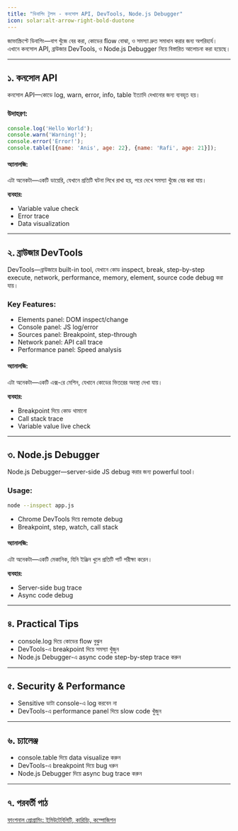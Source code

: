 ```yaml
---
title: "ডিবাগিং টুলস - কনসোল API, DevTools, Node.js Debugger"
icon: solar:alt-arrow-right-bold-duotone
---
```


জাভাস্ক্রিপ্টে ডিবাগিং—বাগ খুঁজে বের করা, কোডের flow বোঝা, ও সমস্যা দ্রুত সমাধান করার জন্য অপরিহার্য। এখানে কনসোল API, ব্রাউজার DevTools, ও Node.js Debugger নিয়ে বিস্তারিত আলোচনা করা হয়েছে।

---

## ১. কনসোল API

কনসোল API—কোডে log, warn, error, info, table ইত্যাদি দেখানোর জন্য ব্যবহৃত হয়।

### উদাহরণ:
```js
console.log('Hello World');
console.warn('Warning!');
console.error('Error!');
console.table([{name: 'Anis', age: 22}, {name: 'Rafi', age: 21}]);
```

#### অ্যানালজি:
এটা অনেকটা—একটি ডায়েরি, যেখানে প্রতিটি ঘটনা লিখে রাখা হয়, পরে দেখে সমস্যা খুঁজে বের করা যায়।

**ব্যবহার:**
- Variable value check
- Error trace
- Data visualization

---

## ২. ব্রাউজার DevTools

DevTools—ব্রাউজারে built-in tool, যেখানে কোড inspect, break, step-by-step execute, network, performance, memory, element, source code debug করা যায়।

### Key Features:
- Elements panel: DOM inspect/change
- Console panel: JS log/error
- Sources panel: Breakpoint, step-through
- Network panel: API call trace
- Performance panel: Speed analysis

#### অ্যানালজি:
এটা অনেকটা—একটি এক্স-রে মেশিন, যেখানে কোডের ভিতরের অবস্থা দেখা যায়।

**ব্যবহার:**
- Breakpoint দিয়ে কোড থামানো
- Call stack trace
- Variable value live check

---

## ৩. Node.js Debugger

Node.js Debugger—server-side JS debug করার জন্য powerful tool।

### Usage:
```bash
node --inspect app.js
```

- Chrome DevTools দিয়ে remote debug
- Breakpoint, step, watch, call stack

#### অ্যানালজি:
এটা অনেকটা—একটি মেকানিক, যিনি ইঞ্জিন খুলে প্রতিটি পার্ট পরীক্ষা করেন।

**ব্যবহার:**
- Server-side bug trace
- Async code debug

---

## ৪. Practical Tips
- console.log দিয়ে কোডের flow বুঝুন
- DevTools-এ breakpoint দিয়ে সমস্যা খুঁজুন
- Node.js Debugger-এ async code step-by-step trace করুন

---

## ৫. Security & Performance
- Sensitive ডাটা console-এ log করবেন না
- DevTools-এ performance panel দিয়ে slow code খুঁজুন

---

## ৬. চ্যালেঞ্জ
- console.table দিয়ে data visualize করুন
- DevTools-এ breakpoint দিয়ে bug ধরুন
- Node.js Debugger দিয়ে async bug trace করুন

---

## ৭. পরবর্তী পাঠ

[ফাংশনাল প্রোগ্রামিং: ইমিউটেবিলিটি, কারিয়িং, কম্পোজিশন](/js/functional-programming)
